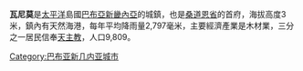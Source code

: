 {{noteTA
|G1 = TO
}}

'''瓦尼莫'''是[[太平洋|太平洋]]島國[[巴布亞新畿內亞|巴布亞新畿內亞]]的城鎮，也是[[桑道恩省|桑道恩省]]的首府，海拔高度3米，鎮內有天然海港，每年平均降雨量2,797毫米，主要經濟產業是木材業，三分之一居民信奉[[天主教|天主教]]，人口9,809。

[[Category:巴布亚新几内亚城市|Category:巴布亚新几内亚城市]]

{{PapuaNewGuinea-stub}}